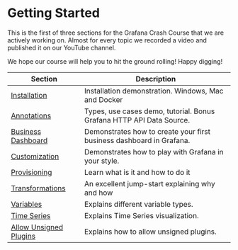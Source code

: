 # Getting Started

This is the first of three sections for the Grafana Crash Course that we are actively working on. Almost for every topic we recorded a video and published it on our YouTube channel.

We hope our course will help you to hit the ground rolling! Happy digging!

| Section                                     | Description                                                          |
| ------------------------------------------- | -------------------------------------------------------------------- |
| [Installation](../installation)             | Installation demonstration. Windows, Mac and Docker                  |
| [Annotations](../annotations)               | Types, use cases demo, tutorial. Bonus Grafana HTTP API Data Source. |
| [Business Dashboard](../business)           | Demonstrates how to create your first business dashboard in Grafana. |
| [Customization](../customize)               | Demonstrates how to play with Grafana in your style.                 |
| [Provisioning](../provisioning)             | Learn what is it and how to do it                                    |
| [Transformations](../transformations)       | An excellent jump-start explaining why and how                       |
| [Variables](../variables)                   | Explains different variable types.                                   |
| [Time Series](../timeseries)                | Explains Time Series visualization.                                  |
| [Allow Unsigned Plugins](../allow-unsigned) | Explains how to allow unsigned plugins.                              |
